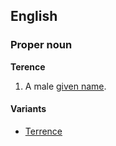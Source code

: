 ==English==
===Proper noun===
'''Terence'''

#A male [[given name]].

====Variants====
*[[Terrence]]